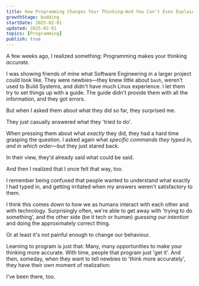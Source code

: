 ```yaml
---
title: How Programming Changes Your Thinking—And You Can't Even Explain
growthStage: budding
startDate: 2025-02-01
updated: 2025-02-01
topics: [Programming]
publish: true
---
```


A few weeks ago, I realized something: Programming makes your thinking _accurate_.

I was showing friends of mine what Software Engineering in a larger project could look like. They were newbies—they knew little about `bash`, weren't used to Build Systems, and didn't have much Linux experience. I let them try to set things up with a guide. The guide didn't provide them with all the information, and they got errors.

But when I asked them about what they did so far, they surprised me.

They just casually answered what they 'tried to do'.

When pressing them about what _exactly_ they did, they had a hard time grasping the question. I asked again what _specific commands they typed in, and in which order_—but they just stared back.

In their view, they'd already said what could be said.

And then I realized that I once felt that way, too.

I remember being confused that people wanted to understand what exactly I had typed in, and getting irritated when my answers weren't satisfactory to them.

I think this comes down to how we as humans interact with each other and with technology. Surprisingly often, we're able to get away with 'trying to do something', and the other side (be it tech or human) _guessing our intention_ and doing the approximately correct thing.

Or at least it's not painful enough to change our behaviour.

Learning to program is just that: Many, many opportunities to make your thinking more accurate. With time, people that program just 'get it'. And then, someday, when they want to tell newbies to 'think more accurately', they have their own moment of realization:

I've been there, too.
